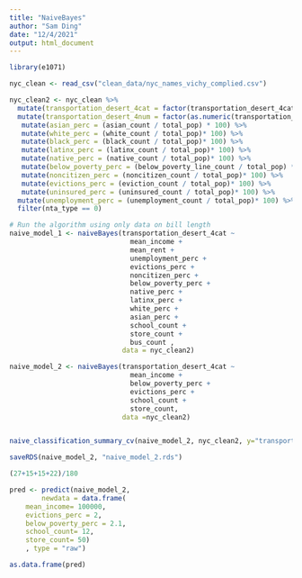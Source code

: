 ```yaml
---
title: "NaiveBayes"
author: "Sam Ding"
date: "12/4/2021"
output: html_document
---
```

```r
library(e1071)
```


```r
nyc_clean <- read_csv("clean_data/nyc_names_vichy_complied.csv")

nyc_clean2 <- nyc_clean %>%
  mutate(transportation_desert_4cat = factor(transportation_desert_4cat, levels=c("Poor", "Limited", "Satisfactory", "Excellent"))) %>%
  mutate(transportation_desert_4num = factor(as.numeric(transportation_desert_4cat))) %>%
   mutate(asian_perc = (asian_count / total_pop) * 100) %>%
   mutate(white_perc = (white_count / total_pop)* 100) %>%
   mutate(black_perc = (black_count / total_pop)* 100) %>%
   mutate(latinx_perc = (latinx_count / total_pop)* 100) %>%
   mutate(native_perc = (native_count / total_pop)* 100) %>%
   mutate(below_poverty_perc = (below_poverty_line_count / total_pop) * 100) %>%
   mutate(noncitizen_perc = (noncitizen_count / total_pop)* 100) %>%
   mutate(evictions_perc = (eviction_count / total_pop)* 100) %>%
   mutate(uninsured_perc = (uninsured_count / total_pop)* 100) %>%
  mutate(unemployment_perc = (unemployment_count / total_pop)* 100) %>%
  filter(nta_type == 0)

```

```r
# Run the algorithm using only data on bill length
naive_model_1 <- naiveBayes(transportation_desert_4cat ~ 
                              mean_income +
                              mean_rent +
                              unemployment_perc + 
                              evictions_perc + 
                              noncitizen_perc + 
                              below_poverty_perc + 
                              native_perc + 
                              latinx_perc + 
                              white_perc + 
                              asian_perc + 
                              school_count + 
                              store_count + 
                              bus_count , 
                            data = nyc_clean2)

naive_model_2 <- naiveBayes(transportation_desert_4cat ~ 
                              mean_income + 
                              below_poverty_perc + 
                              evictions_perc + 
                              school_count + 
                              store_count, 
                            data =nyc_clean2)


naive_classification_summary_cv(naive_model_2, nyc_clean2, y="transportation_desert_4cat", k=10)$cv

saveRDS(naive_model_2, "naive_model_2.rds")

(27+15+15+22)/180
```

```r
pred <- predict(naive_model_2, 
        newdata = data.frame( 
    mean_income= 100000, 
    evictions_perc = 2,
    below_poverty_perc = 2.1,
    school_count= 12, 
    store_count= 50)
    , type = "raw")

as.data.frame(pred)
```


